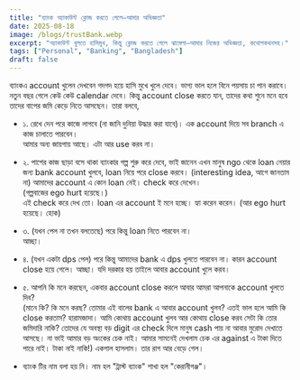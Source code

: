 ```yaml
---
title: "ব্যাংক অ্যাকাউন্ট ক্লোজ করতে গেলে—আমার অভিজ্ঞতা"
date: 2025-08-18
image: /blogs/trustBank.webp
excerpt: "অ্যাকাউন্ট খুলতে হাসিমুখ, কিন্তু ক্লোজ করতে গেলে ঝামেলা—আমার নিজের অভিজ্ঞতা, কথোপকথনসহ।"
tags: ["Personal", "Banking", "Bangladesh"]
draft: false
---
```


ব্যাংকএ account খুলেন দেখবেন গদগদ হয়ে হাসি মুখে খুলে দেবে। ভাগ্য ভাল হলে বিনে পয়সায় চা পান করাবে। নতুন বছর গেলে কেউ কেউ calendar দেবে। কিন্তু account close করতে যান, তাদের কথা শুনে মনে হবে তাদের বাপের জমি কেড়ে নিতে আসছেন। তারা বলবে, 

- ১. রেখে দেন পরে কাজে লাগবে (না জানি দুনিয়া উদ্ধার করা যাবে)। এক account দিয়ে সব branch এ কাজ চালাতে পারবেন।  
আমার অন্য জায়গায় আছে। এটা আর use করব না। 

- ২. পাশের কাজ ছাড়া বসে থাকা ব্যাংকার গল্প শুরু করে দেবে, ভাই জানেন এখন মানুষ ngo থেকে loan নেয়ার জন্য bank account খুলবে, loan নিয়ে পরে close করবে। (interesting idea,  আগে জানতাম না) 
আমাদের account এ কোন loan নেই। check করে দেখেন।  
(গল্পবাজের ego hurt হয়েছে।)  
এই check করে দেখ তো। loan এর account ই মনে হচ্ছে। 
হ্যা করেন করেন। 
(আর ego hurt হয়েছে। হোক) 

- ৩. (যখন পেল না তখন বলতেছে) পরে কিন্তু loan নিতে পারবেন না।  
আচ্ছা। 

- ৪. (যখন একটা dps পেল) পরে কিন্তু আমাদের bank এ dps খুলতে পারবেন না। কারন account close হয়ে গেলে। 
আচ্ছা। যদি দরকার হয় তাইলে আবার account খুলে করব। 

- ৫. আপনি কি মনে করছেন, একবার account close করলে আবার আমরা আপনাকে account খুলতে দিব?  
(মানে কি? কি মনে করছ? তোমার এই বালের bank এ আবার account খুলব? এতই ভাল হলে আমি কি close করতাম? হারামজাদা। আমি কোথায় account খুলব আর কোথায় close করব সেটা কি তোর জমিদারি নাকি? তোদের যে অবস্থা বড় digit এর check দিলে মানুষ cash পায় না আবার মুরোদ দেখাতে আসছে। না ভাই আমার বড় অংকের চেক নাই। আমার সামনেই দেখলাম চেক এর against এ টাকা দিতে পারে নাই। টাকা নাই নাকি!) 
একগাল হাসলাম। তার রাগ আর বেড়ে গেল। 

- ব্যাংক টির নাম বলা হয় নি। নাম হল "ট্রাস্ট ব্যাংক" শাখা হল "কেরানীগঞ্জ"।

